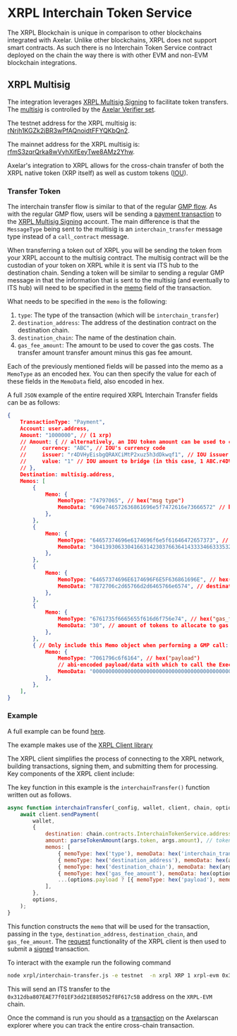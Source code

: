
# XRPL Interchain Token Service

The XRPL Blockchain is unique in comparison to other blockchains integrated with Axelar. Unlike other blockchains, XRPL does not support smart contracts. As such there is no Interchain Token Service contract deployed on the chain the way there is with other EVM and non-EVM blockchain integrations.

## XRPL Multisig

The integration leverages [XRPL Multisig Signing](https://xrpl.org/docs/concepts/accounts/multi-signing) to facilitate token transfers. The [multisig](https://github.com/commonprefix/axelar-amplifier/blob/xrpl/contracts/xrpl-multisig-prover/src/xrpl_multisig.rs) is controlled by the [Axelar Verifier set](https://axelarscan.io/verifiers).  

The testnet address for the XRPL multisig is: [rNrjh1KGZk2jBR3wPfAQnoidtFFYQKbQn2](https://testnet.xrpl.org/accounts/rNrjh1KGZk2jBR3wPfAQnoidtFFYQKbQn2).

The mainnet address for the XRPL multisig is: [rfmS3zqrQrka8wVyhXifEeyTwe8AMz2Yhw](https://livenet.xrpl.org/accounts/rfmS3zqrQrka8wVyhXifEeyTwe8AMz2Yhw).

Axelar's integration to XRPL allows for the cross-chain transfer of both the XRPL native token (XRP itself) as well as custom tokens ([IOU](https://learn.xrpl.org/glossary/iou/)).


### Transfer Token

The interchain transfer flow is similar to that of the regular [GMP flow](/dev/general-message-passing/xrpl/xrpl-gmp/). As with the regular GMP flow, users will be sending a [payment transaction](https://xrpl.org/docs/references/protocol/transactions/types/payment) to the [XRPL Multisig Signing](https://xrpl.org/docs/concepts/accounts/multi-signing) account. The main difference is that the `MessageType` being sent to the multisig is an `interchain_transfer` message type instead of a `call_contract` message.

When transferring a token out of XRPL you will be sending the token from your XRPL account to the multisig contract. The multisig contract will be the custodian of your token on XRPL while it is sent via ITS hub to the destination chain. Sending a token will be similar to sending a regular GMP message in that the information that is sent to the multisig (and eventually to ITS hub) will need to be specified in the [memo](https://xrpl.org/docs/references/protocol/transactions/common-fields#memos-field) field of the transaction.

What needs to be specified in the `memo` is the following:

1. `type`: The type of the transaction (which will be `interchain_transfer`)
1. `destination_address`: The address of the destination contract on the destination chain.
1. `destination_chain`: The name of the destination chain.
1. `gas_fee_amount`: The amount to be used to cover the gas costs. The transfer amount transfer amount minus this gas fee amount.

Each of the previously mentioned fields will be passed into the memo as a `MemoType` as an encoded hex. You can then specify the value for each of these fields in the `MemoData` field, also encoded in hex.   

A full `JSON` example of the entire required XRPL Interchain Transfer fields can be as follows:

```json
{
    TransactionType: "Payment",
    Account: user.address, 
    Amount: "1000000", // (1 xrp)
    // Amount: { // alternatively, an IOU token amount can be used to cover gas fees
    //     currency: "ABC", // IOU's currency code
    //     issuer: "r4DVHyEisbgQRAXCiMtP2xuz5h3dDkwqf1", // IOU issuer's account address
    //     value: "1" // IOU amount to bridge (in this case, 1 ABC.r4DVH), *including* gas fee amount
    // },
    Destination: multisig.address, 
    Memos: [
        {
            Memo: {
                MemoType: "74797065", // hex("msg type")
                MemoData: "696e746572636861696e5f7472616e73666572" // hex("interchain_transfer")
            },
        },
        {
            Memo: {
                MemoType: "64657374696e6174696f6e5f61646472657373", // hex("destination_address")
                MemoData: "30413930633041663142303766364143333466333532303334384462666165373342446133353845" // hex("0A90c0Af1B07f6AC34f3520348Dbfae73BDa358E"), in this case: (0x is omitted)
            },
        },
        {
            Memo: {
                MemoType: "64657374696E6174696F6E5F636861696E", // hex("destination_chain")
                MemoData: "7872706c2d65766d2d6465766e6574", // destination chain, hex encoded - hex("xrpl-evm-devnet"), in this case
            },
        },
        {
            Memo: {
                MemoType: "6761735f6665655f616d6f756e74", // hex("gas_fee_amount")
                MemoData: "30", // amount of tokens to allocate to gas fees
            },
        },
        { // Only include this Memo object when performing a GMP call:
            Memo: {
                MemoType: "7061796c6f6164", // hex("payload")
                // abi-encoded payload/data with which to call the Executable destination contract address:
                MemoData: "0000000000000000000000000000000000000000000000000000000000000020000000000000000000000000000000000000000000000000000000000000000e474d5020776f726b7320746f6f3f000000000000000000000000000000000000",
            },
        },
    ],
}
```

### Example

A full example can be found [here](https://github.com/axelarnetwork/axelar-contract-deployments/blob/main/xrpl/interchain-transfer.js).

The example makes use of the [XRPL Client library](https://www.npmjs.com/package/xrpl)

The XRPL client simplifies the process of connecting to the XRPL network, building transactions, signing them, and submitting them for processing. Key components of the XRPL client include:

The key function in this example is the `interchainTransfer()` function written out as follows.

```js
async function interchainTransfer(_config, wallet, client, chain, options, args) {
    await client.sendPayment(
        wallet,
        {
            destination: chain.contracts.InterchainTokenService.address,
            amount: parseTokenAmount(args.token, args.amount), // token is either "XRP" or "<currency>.<issuer-address>"
            memos: [
                { memoType: hex('type'), memoData: hex('interchain_transfer') },
                { memoType: hex('destination_address'), memoData: hex(args.destinationAddress.replace('0x', '')) },
                { memoType: hex('destination_chain'), memoData: hex(args.destinationChain) },
                { memoType: hex('gas_fee_amount'), memoData: hex(options.gasFeeAmount) },
                ...(options.payload ? [{ memoType: hex('payload'), memoData: options.payload }] : []),
            ],
        },
        options,
    );
}
```

This function constructs the `memo` that will be used for the transaction, passing in the `type`, `destination_address`, `destination_chain`, and `gas_fee_amount`. The [request](https://js.xrpl.org/classes/Client.html#request) functionality of the XRPL client is then used to submit a [signed](https://js.xrpl.org/classes/Wallet.html#sign) transaction.

To interact with the example run the following command

```bash
node xrpl/interchain-transfer.js -e testnet  -n xrpl XRP 1 xrpl-evm 0x312dba807EAE77f01EF3dd21E885052f8F617c5B --gasFeeAmount 100000
```

This will send an ITS transfer to the `0x312dba807EAE77f01EF3dd21E885052f8F617c5B` address on the `XRPL-EVM` chain.

Once the command is run you should as a [transaction](https://testnet.axelarscan.io/gmp/0x8032a4695f4b663a7699da81760997baabb663dea4afc25b78b3434553fcd09d) on the Axelarscan explorer where you can track the entire cross-chain transaction.